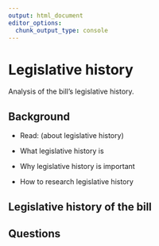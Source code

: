 ```yaml
---
output: html_document
editor_options:
  chunk_output_type: console
---
```


# Legislative history

Analysis of the bill's legislative history.

## Background

-   Read: (about legislative history)

-   What legislative history is

-   Why legislative history is important

-   How to research legislative history

## Legislative history of the bill


## Questions

